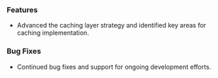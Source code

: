 ### Features

*   Advanced the caching layer strategy and identified key areas for caching implementation.

### Bug Fixes

*   Continued bug fixes and support for ongoing development efforts.
